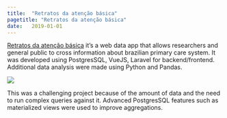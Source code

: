 ```yaml
---
title:  "Retratos da atenção básica"
pagetitle: "Retratos da atenção básica"
date:   2019-01-01
---
```


[Retratos da atenção básica](https://retratos.navi.ifrn.edu.br) it's a web data app that allows 
researchers and general public to cross information about brazilian primary care system. 
It was developed using PostgresSQL, VueJS, Laravel for backend/frontend. Additional data analysis
were made using Python and Pandas.

![](retratos.png)

This was a challenging project because of the amount of data and the need to run complex queries 
against it. Advanced PostgresSQL features such as materialized views were used to improve aggregations.
